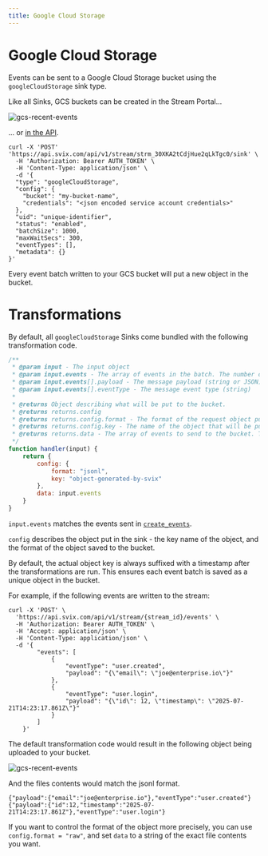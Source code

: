 ```yaml
---
title: Google Cloud Storage
---
```


# Google Cloud Storage

Events can be sent to a Google Cloud Storage bucket using the `googleCloudStorage` sink type.

Like all Sinks, GCS buckets can be created in the Stream Portal...

![gcs-recent-events](../../img/stream/gcs-create.png)

... or [in the API](https://api.svix.com/docs#tag/Sink/operation/v1.stream.sink.create).

```shell
curl -X 'POST' 'https://api.svix.com/api/v1/stream/strm_30XKA2tCdjHue2qLkTgc0/sink' \
  -H 'Authorization: Bearer AUTH_TOKEN' \
  -H 'Content-Type: application/json' \
  -d '{
  "type": "googleCloudStorage",
  "config": {
    "bucket": "my-bucket-name",
    "credentials": "<json encoded service account credentials>"
  },
  "uid": "unique-identifier",
  "status": "enabled",
  "batchSize": 1000,
  "maxWaitSecs": 300,
  "eventTypes": [],
  "metadata": {}
}'
```

Every event batch written to your GCS bucket will put a new object in the bucket.

# Transformations

By default, all `googleCloudStorage` Sinks come bundled with the following transformation code.

```JavaScript
/**
 * @param input - The input object
 * @param input.events - The array of events in the batch. The number of events in the batch is capped by the Sink's batch size.
 * @param input.events[].payload - The message payload (string or JSON)
 * @param input.events[].eventType - The message event type (string)
 *
 * @returns Object describing what will be put to the bucket.
 * @returns returns.config
 * @returns returns.config.format - The format of the request object put to the bucket. Valid values are "jsonl", "json", or "raw" (Defaults to jsonl).
 * @returns returns.config.key - The name of the object that will be put to the bucket. This will be suffixed with a timestamp to avoid duplicate object names.
 * @returns returns.data - The array of events to send to the bucket. This will be formatted according to the format.
 */
function handler(input) {
    return {
        config: {
            format: "jsonl",
            key: "object-generated-by-svix"
        },
        data: input.events
    }
}
```

`input.events` matches the events sent in [`create_events`](https://api.svix.com/docs#tag/Event/operation/v1.stream.events.create).

`config` describes the object put in the sink - the key name of the object, and the format of the object saved to the bucket.

By default, the actual object key is always suffixed with a timestamp after the transformations are run. This ensures each event batch is saved as a unique object in the bucket.

For example, if the following events are written to the stream:

```shell
curl -X 'POST' \
  'https://api.svix.com/api/v1/stream/{stream_id}/events' \
  -H 'Authorization: Bearer AUTH_TOKEN' \
  -H 'Accept: application/json' \
  -H 'Content-Type: application/json' \
  -d '{
        "events": [
            {
                "eventType": "user.created",
                "payload": "{\"email\": \"joe@enterprise.io\"}"
            },
            {
                "eventType": "user.login",
                "payload": "{\"id\": 12, \"timestamp\": \"2025-07-21T14:23:17.861Z\"}"
            }
        ]
    }'
```

The default transformation code would result in the following object being uploaded to your bucket.

![gcs-recent-events](../../img/stream/gcs-example.png)

And the files contents would match the jsonl format.

```jsonl
{"payload":{"email":"joe@enterprise.io"},"eventType":"user.created"}
{"payload":{"id":12,"timestamp":"2025-07-21T14:23:17.861Z"},"eventType":"user.login"}
```

If you want to control the format of the object more precisely, you can use `config.format = "raw"`, and set `data` to a string of the exact file contents you want.

